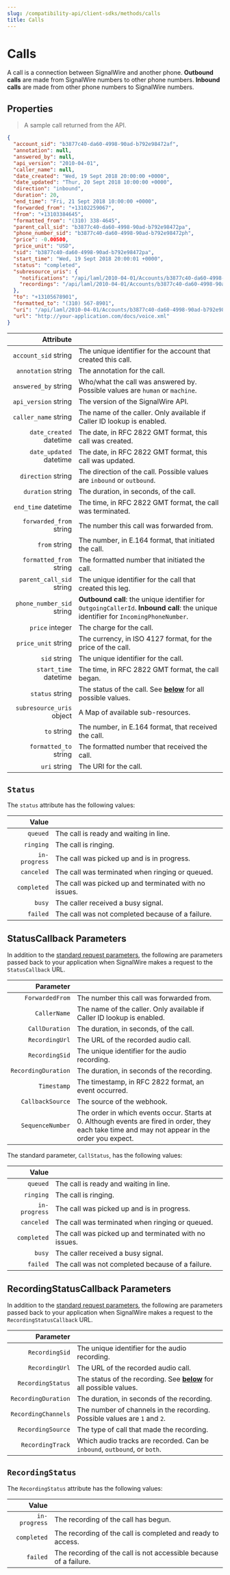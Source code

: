---
slug: /compatibility-api/client-sdks/methods/calls
title: Calls
---

# Calls

A call is a connection between SignalWire and another phone. 
**Outbound calls** are made from SignalWire numbers to other phone numbers. 
**Inbound calls** are made from other phone numbers to SignalWire numbers.

## Properties

> A sample call returned from the API.

```json
{
  "account_sid": "b3877c40-da60-4998-90ad-b792e98472af",
  "annotation": null,
  "answered_by": null,
  "api_version": "2010-04-01",
  "caller_name": null,
  "date_created": "Wed, 19 Sept 2018 20:00:00 +0000",
  "date_updated": "Thur, 20 Sept 2018 10:00:00 +0000",
  "direction": "inbound",
  "duration": 20,
  "end_time": "Fri, 21 Sept 2018 10:00:00 +0000",
  "forwarded_from": "+13102259067",
  "from": "+13103384645",
  "formatted_from": "(310) 338-4645",
  "parent_call_sid": "b3877c40-da60-4998-90ad-b792e98472pa",
  "phone_number_sid": "b3877c40-da60-4998-90ad-b792e98472ph",
  "price": -0.00500,
  "price_unit": "USD",
  "sid": "b3877c40-da60-4998-90ad-b792e98472pa",
  "start_time": "Wed, 19 Sept 2018 20:00:01 +0000",
  "status": "completed",
  "subresource_uris": {
    "notifications": "/api/laml/2010-04-01/Accounts/b3877c40-da60-4998-90ad-b792e98472af/Calls/b3877c40-da60-4998-90ad-b792e98472pa/Notifications.json",
    "recordings": "/api/laml/2010-04-01/Accounts/b3877c40-da60-4998-90ad-b792e98472af/Calls/b3877c40-da60-4998-90ad-b792e98472pa/Recordings.json"
  },
  "to": "+13105678901",
  "formatted_to": "(310) 567-8901",
  "uri": "/api/laml/2010-04-01/Accounts/b3877c40-da60-4998-90ad-b792e98472af/Calls/b3877c40-da60-4998-90ad-b792e98472pa.json",
  "url": "http://your-application.com/docs/voice.xml"
}
```

|                                                   Attribute |                                                                                                                                     |
| ----------------------------------------------------------: | ----------------------------------------------------------------------------------------------------------------------------------- |
|      `account_sid` <span class="optional-arg">string</span> | The unique identifier for the account that created this call.                                                                       |
|       `annotation` <span class="optional-arg">string</span> | The annotation for the call.                                                                                                        |
|      `answered_by` <span class="optional-arg">string</span> | Who/what the call was answered by. Possible values are `human` or `machine`.                                                        |
|      `api_version` <span class="optional-arg">string</span> | The version of the SignalWire API.                                                                                                  |
|      `caller_name` <span class="optional-arg">string</span> | The name of the caller. Only available if Caller ID lookup is enabled.                                                              |
|   `date_created` <span class="optional-arg">datetime</span> | The date, in RFC 2822 GMT format, this call was created.                                                                            |
|   `date_updated` <span class="optional-arg">datetime</span> | The date, in RFC 2822 GMT format, this call was updated.                                                                            |
|        `direction` <span class="optional-arg">string</span> | The direction of the call. Possible values are `inbound` or `outbound`.                                                             |
|         `duration` <span class="optional-arg">string</span> | The duration, in seconds, of the call.                                                                                              |
|       `end_time` <span class="optional-arg">datetime</span> | The time, in RFC 2822 GMT format, the call was terminated.                                                                          |
|   `forwarded_from` <span class="optional-arg">string</span> | The number this call was forwarded from.                                                                                            |
|             `from` <span class="optional-arg">string</span> | The number, in E.164 format, that initiated the call.                                                                               |
|   `formatted_from` <span class="optional-arg">string</span> | The formatted number that initiated the call.                                                                                       |
|  `parent_call_sid` <span class="optional-arg">string</span> | The unique identifier for the call that created this leg.                                                                           |
| `phone_number_sid` <span class="optional-arg">string</span> | **Outbound call**: the unique identifier for `OutgoingCallerId`. **Inbound call**: the unique identifier for `IncomingPhoneNumber`. |
|           `price` <span class="optional-arg">integer</span> | The charge for the call.                                                                                                            |
|       `price_unit` <span class="optional-arg">string</span> | The currency, in ISO 4127 format, for the price of the call.                                                                        |
|              `sid` <span class="optional-arg">string</span> | The unique identifier for the call.                                                                                                 |
|     `start_time` <span class="optional-arg">datetime</span> | The time, in RFC 2822 GMT format, the call began.                                                                                   |
|           `status` <span class="optional-arg">string</span> | The status of the call. See <a href="#status"><b>below</b></a> for all possible values.                                             |
| `subresource_uris` <span class="optional-arg">object</span> | A Map of available sub-resources.                                                                                                   |
|               `to` <span class="optional-arg">string</span> | The number, in E.164 format, that received the call.                                                                                |
|     `formatted_to` <span class="optional-arg">string</span> | The formatted number that received the call.                                                                                        |
|              `uri` <span class="optional-arg">string</span> | The URI for the call.                                                                                                               |


## `Status`

The `status` attribute has the following values:

|                                            Value |                                                       |
| -----------------------------------------------: | ----------------------------------------------------- |
|      `queued` <span class="optional-arg"></span> | The call is ready and waiting in line.                |
|     `ringing` <span class="optional-arg"></span> | The call is ringing.                                  |
| `in-progress` <span class="optional-arg"></span> | The call was picked up and is in progress.            |
|    `canceled` <span class="optional-arg"></span> | The call was terminated when ringing or queued.       |
|   `completed` <span class="optional-arg"></span> | The call was picked up and terminated with no issues. |
|        `busy` <span class="optional-arg"></span> | The caller received a busy signal.                    |
|      `failed` <span class="optional-arg"></span> | The call was not completed because of a failure.      |

## StatusCallback Parameters

In addition to the [standard request parameters](/compatibility-api/cxml/voice#request-parameters), the following are parameters passed back to your application when SignalWire makes a request to the `StatusCallback` URL.

|                                              Parameter |                                                                                                                                                   |
| -----------------------------------------------------: | ------------------------------------------------------------------------------------------------------------------------------------------------- |
|     `ForwardedFrom` <span class="optional-arg"></span> | The number this call was forwarded from.                                                                                                          |
|        `CallerName` <span class="optional-arg"></span> | The name of the caller. Only available if Caller ID lookup is enabled.                                                                            |
|      `CallDuration` <span class="optional-arg"></span> | The duration, in seconds, of the call.                                                                                                            |
|      `RecordingUrl` <span class="optional-arg"></span> | The URL of the recorded audio call.                                                                                                               |
|      `RecordingSid` <span class="optional-arg"></span> | The unique identifier for the audio recording.                                                                                                    |
| `RecordingDuration` <span class="optional-arg"></span> | The duration, in seconds of the recording.                                                                                                        |
|         `Timestamp` <span class="optional-arg"></span> | The timestamp, in RFC 2822 format, an event occurred.                                                                                             |
|    `CallbackSource` <span class="optional-arg"></span> | The source of the webhook.                                                                                                                        |
|    `SequenceNumber` <span class="optional-arg"></span> | The order in which events occur. Starts at 0. Although events are fired in order, they each take time and may not appear in the order you expect. |



The standard parameter, `CallStatus`, has the following values:

|                                            Value |                                                       |
| -----------------------------------------------: | ----------------------------------------------------- |
|      `queued` <span class="optional-arg"></span> | The call is ready and waiting in line.                |
|     `ringing` <span class="optional-arg"></span> | The call is ringing.                                  |
| `in-progress` <span class="optional-arg"></span> | The call was picked up and is in progress.            |
|    `canceled` <span class="optional-arg"></span> | The call was terminated when ringing or queued.       |
|   `completed` <span class="optional-arg"></span> | The call was picked up and terminated with no issues. |
|        `busy` <span class="optional-arg"></span> | The caller received a busy signal.                    |
|      `failed` <span class="optional-arg"></span> | The call was not completed because of a failure.      |

## RecordingStatusCallback Parameters

In addition to the [standard request parameters](/compatibility-api/cxml/voice#request-parameters), the following are parameters passed back to your application when SignalWire makes a request to the `RecordingStatusCallback` URL.

|                                              Parameter |                                                                                                        |
| -----------------------------------------------------: | ------------------------------------------------------------------------------------------------------ |
|      `RecordingSid` <span class="optional-arg"></span> | The unique identifier for the audio recording.                                                         |
|      `RecordingUrl` <span class="optional-arg"></span> | The URL of the recorded audio call.                                                                    |
|   `RecordingStatus` <span class="optional-arg"></span> | The status of the recording. See <a href="#recording-status"><b>below</b></a> for all possible values. |
| `RecordingDuration` <span class="optional-arg"></span> | The duration, in seconds of the recording.                                                             |
| `RecordingChannels` <span class="optional-arg"></span> | The number of channels in the recording. Possible values are `1` and `2`.                              |
|   `RecordingSource` <span class="optional-arg"></span> | The type of call that made the recording.                                                              |
|    `RecordingTrack` <span class="optional-arg"></span> | Which audio tracks are recorded. Can be `inbound`, `outbound`, or `both`.                              |

## `RecordingStatus`

The `RecordingStatus` attribute has the following values:

|                                            Value |                                                                   |
| -----------------------------------------------: | ----------------------------------------------------------------- |
| `in-progress` <span class="optional-arg"></span> | The recording of the call has begun.                              |
|   `completed` <span class="optional-arg"></span> | The recording of the call is completed and ready to access.       |
|      `failed` <span class="optional-arg"></span> | The recording of the call is not accessible because of a failure. |
